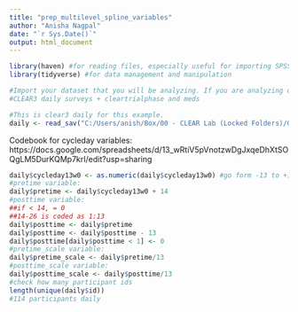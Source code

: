 ```yaml
---
title: "prep_multilevel_spline_variables"
author: "Anisha Nagpal"
date: "`r Sys.Date()`"
output: html_document
---
```


```r
library(haven) #for reading files, especially useful for importing SPSS files 
library(tidyverse) #for data management and manipulation

#Import your dataset that you will be analyzing. If you are analyzing data across multiple studies, make sure you import the fully merged dataset (with level 1 data, example: each row is a day, clustered by participant ID) that you will be running your multilevel spline models on
#CLEAR3 daily surveys + cleartrialphase and meds

#This is clear3 daily for this example.
daily <- read_sav("C:/Users/anish/Box/00 - CLEAR Lab (Locked Folders)/02 - Data Management, Analysis, and Papers/Studies_Projects/CLEAR3/02_datasets/CLEAR3_DAILY/03_cleaned_data/2022-12-7_INTERIM ANALYSISforSTRAIN_clear3dailysurvey_phasemeds.sav")
```

Codebook for cycleday variables: https://docs.google.com/spreadsheets/d/13_wRtiV5pVnotzwDgJxqeDhXtSOQgLM5DurKQMp7krI/edit?usp=sharing

```r
daily$cycleday13w0 <- as.numeric(daily$cycleday13w0) #go form -13 to +13, backward counting trumps forward counting, with 0
#pretime variable: 
daily$pretime <- daily$cycleday13w0 + 14
#posttime variable:
##if < 14, = 0
##14-26 is coded as 1:13
daily$posttime <- daily$pretime
daily$posttime <- daily$posttime - 13
daily$posttime[daily$posttime < 1] <- 0
#pretime_scale variable:
daily$pretime_scale <- daily$pretime/13
#posttime_scale variable:
daily$posttime_scale <- daily$posttime/13
#check how many participant ids
length(unique(daily$id))
#114 participants daily 
```


